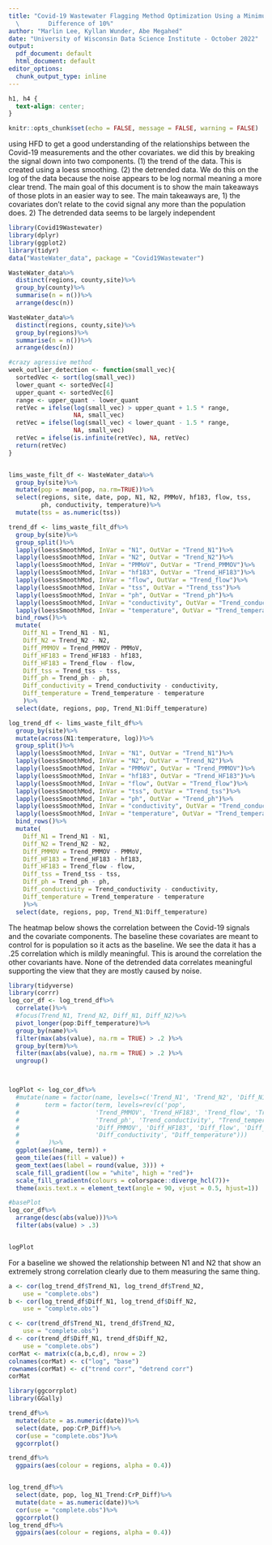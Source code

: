 ```yaml
---
title: "Covid-19 Wastewater Flagging Method Optimization Using a Minimum Flagging
  \        Difference of 10%"
author: "Marlin Lee, Kyllan Wunder, Abe Megahed"
date: "University of Wisconsin Data Science Institute - October 2022"
output:
  pdf_document: default
  html_document: default
editor_options:
  chunk_output_type: inline
---
```


```css
h1, h4 {
  text-align: center;
}
```

```r
knitr::opts_chunk$set(echo = FALSE, message = FALSE, warning = FALSE)
```

using HFD to get a good understanding of the relationships between the Covid-19
measurements and the other covariates. we did this by breaking the signal down into
two components. (1) the trend of the data. This is created using a loess smoothing.
 (2) the detrended data. We do this on the log of the data because the noise appears to be log normal meaning a more clear trend. The main goal of this document is to show the main takeaways of those plots in an easier way to see. The main takeaways are, 1) the covariates don't relate to the covid signal any more than the population does. 2) The detrended data seems to be largely independent


```r
library(Covid19Wastewater)
library(dplyr)
library(ggplot2)
library(tidyr)
data("WasteWater_data", package = "Covid19Wastewater")

WasteWater_data%>%
  distinct(regions, county,site)%>%
  group_by(county)%>%
  summarise(n = n())%>%
  arrange(desc(n))

WasteWater_data%>%
  distinct(regions, county,site)%>%
  group_by(regions)%>%
  summarise(n = n())%>%
  arrange(desc(n))
```

```r

#crazy agressive method
week_outlier_detection <- function(small_vec){
  sortedVec <- sort(log(small_vec))
  lower_quant <- sortedVec[4]
  upper_quant <- sortedVec[6]
  range <- upper_quant - lower_quant
  retVec = ifelse(log(small_vec) > upper_quant + 1.5 * range,
                  NA, small_vec)
  retVec = ifelse(log(small_vec) < lower_quant - 1.5 * range,
                  NA, small_vec)
  retVec = ifelse(is.infinite(retVec), NA, retVec)
  return(retVec)
}


lims_waste_filt_df <- WasteWater_data%>%
  group_by(site)%>%
  mutate(pop = mean(pop, na.rm=TRUE))%>%
  select(regions, site, date, pop, N1, N2, PMMoV, hf183, flow, tss,
         ph, conductivity, temperature)%>%
  mutate(tss = as.numeric(tss))

```

```r
trend_df <- lims_waste_filt_df%>%
  group_by(site)%>%
  group_split()%>%
  lapply(loessSmoothMod, InVar = "N1", OutVar = "Trend_N1")%>%
  lapply(loessSmoothMod, InVar = "N2", OutVar = "Trend_N2")%>%
  lapply(loessSmoothMod, InVar = "PMMoV", OutVar = "Trend_PMMOV")%>%
  lapply(loessSmoothMod, InVar = "hf183", OutVar = "Trend_HF183")%>%
  lapply(loessSmoothMod, InVar = "flow", OutVar = "Trend_flow")%>%
  lapply(loessSmoothMod, InVar = "tss", OutVar = "Trend_tss")%>%
  lapply(loessSmoothMod, InVar = "ph", OutVar = "Trend_ph")%>%
  lapply(loessSmoothMod, InVar = "conductivity", OutVar = "Trend_conductivity")%>%
  lapply(loessSmoothMod, InVar = "temperature", OutVar = "Trend_temperature")%>%
  bind_rows()%>%
  mutate(
    Diff_N1 = Trend_N1 - N1,
    Diff_N2 = Trend_N2 - N2,
    Diff_PMMOV = Trend_PMMOV - PMMoV,
    Diff_HF183 = Trend_HF183 - hf183,
    Diff_HF183 = Trend_flow - flow,
    Diff_tss = Trend_tss - tss,
    Diff_ph = Trend_ph - ph,
    Diff_conductivity = Trend_conductivity - conductivity,
    Diff_temperature = Trend_temperature - temperature
    )%>%
  select(date, regions, pop, Trend_N1:Diff_temperature)
```



```r
log_trend_df <- lims_waste_filt_df%>%
  group_by(site)%>%
  mutate(across(N1:temperature, log))%>%
  group_split()%>%
  lapply(loessSmoothMod, InVar = "N1", OutVar = "Trend_N1")%>%
  lapply(loessSmoothMod, InVar = "N2", OutVar = "Trend_N2")%>%
  lapply(loessSmoothMod, InVar = "PMMoV", OutVar = "Trend_PMMOV")%>%
  lapply(loessSmoothMod, InVar = "hf183", OutVar = "Trend_HF183")%>%
  lapply(loessSmoothMod, InVar = "flow", OutVar = "Trend_flow")%>%
  lapply(loessSmoothMod, InVar = "tss", OutVar = "Trend_tss")%>%
  lapply(loessSmoothMod, InVar = "ph", OutVar = "Trend_ph")%>%
  lapply(loessSmoothMod, InVar = "conductivity", OutVar = "Trend_conductivity")%>%
  lapply(loessSmoothMod, InVar = "temperature", OutVar = "Trend_temperature")%>%
  bind_rows()%>%
  mutate(
    Diff_N1 = Trend_N1 - N1,
    Diff_N2 = Trend_N2 - N2,
    Diff_PMMOV = Trend_PMMOV - PMMoV,
    Diff_HF183 = Trend_HF183 - hf183,
    Diff_HF183 = Trend_flow - flow,
    Diff_tss = Trend_tss - tss,
    Diff_ph = Trend_ph - ph,
    Diff_conductivity = Trend_conductivity - conductivity,
    Diff_temperature = Trend_temperature - temperature
    )%>%
  select(date, regions, pop, Trend_N1:Diff_temperature)
``` 

The heatmap below shows the correlation between the Covid-19 signals and the covariate
components. The baseline these covariates are meant to control for is population so
it acts as the baseline. We see the data it has a .25 correlation which is mildly meaningful. This is around the correlation the other covariants have. None of the detrended data correlates meaningful supporting the view that they are mostly caused by noise.


```r
library(tidyverse)
library(corrr)
log_cor_df <- log_trend_df%>%
  correlate()%>%
  #focus(Trend_N1, Trend_N2, Diff_N1, Diff_N2)%>%
  pivot_longer(pop:Diff_temperature)%>%
  group_by(name)%>%
  filter(max(abs(value), na.rm = TRUE) > .2 )%>%
  group_by(term)%>%
  filter(max(abs(value), na.rm = TRUE) > .2 )%>%
  ungroup()



logPlot <- log_cor_df%>%
  #mutate(name = factor(name, levels=c('Trend_N1', 'Trend_N2', 'Diff_N1', 'Diff_N2')),
  #       term = factor(term, levels=rev(c('pop', 
  #                     'Trend_PMMOV', 'Trend_HF183', 'Trend_flow', 'Trend_tss',
  #                     'Trend_ph', 'Trend_conductivity', "Trend_temperature",
  #                     'Diff_PMMOV', 'Diff_HF183', 'Diff_flow', 'Diff_tss', 'Diff_ph',
  #                     'Diff_conductivity', "Diff_temperature")))
  #        )%>%
  ggplot(aes(name, term)) +
  geom_tile(aes(fill = value)) + 
  geom_text(aes(label = round(value, 3))) +
  scale_fill_gradient(low = "white", high = "red")+
  scale_fill_gradientn(colours = colorspace::diverge_hcl(7))+
  theme(axis.text.x = element_text(angle = 90, vjust = 0.5, hjust=1))

#basePlot
log_cor_df%>%
  arrange(desc(abs(value)))%>%
  filter(abs(value) > .3)


logPlot
```


For a baseline we showed the relationship between N1 and N2 that show an extremely strong correlation clearly due to them measuring the same thing.
```r
a <- cor(log_trend_df$Trend_N1, log_trend_df$Trend_N2,
    use = "complete.obs")
b <- cor(log_trend_df$Diff_N1, log_trend_df$Diff_N2,
    use = "complete.obs")

c <- cor(trend_df$Trend_N1, trend_df$Trend_N2,
    use = "complete.obs")
d <- cor(trend_df$Diff_N1, trend_df$Diff_N2,
    use = "complete.obs")
corMat <- matrix(c(a,b,c,d), nrow = 2)
colnames(corMat) <- c("log", "base")
rownames(corMat) <- c("trend corr", "detrend corr")
corMat
```




```r
library(ggcorrplot)
library(GGally)

trend_df%>%
  mutate(date = as.numeric(date))%>%
  select(date, pop:CrP_Diff)%>%
  cor(use = "complete.obs")%>%
  ggcorrplot()

trend_df%>%
  ggpairs(aes(colour = regions, alpha = 0.4))


log_trend_df%>%
  select(date, pop, log_N1_Trend:CrP_Diff)%>%
  mutate(date = as.numeric(date))%>%
  cor(use = "complete.obs")%>%
  ggcorrplot()
log_trend_df%>%
  ggpairs(aes(colour = regions, alpha = 0.4))
```